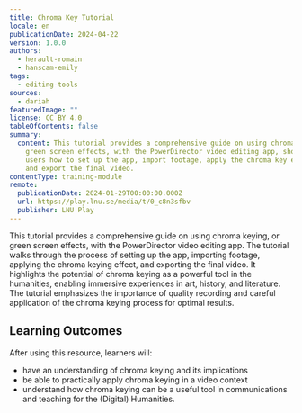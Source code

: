 ```yaml
---
title: Chroma Key Tutorial
locale: en
publicationDate: 2024-04-22
version: 1.0.0
authors:
  - herault-romain
  - hanscam-emily
tags:
  - editing-tools
sources:
  - dariah
featuredImage: ""
license: CC BY 4.0
tableOfContents: false
summary:
  content: This tutorial provides a comprehensive guide on using chroma keying, or
    green screen effects, with the PowerDirector video editing app, showing
    users how to set up the app, import footage, apply the chroma key effect,
    and export the final video.
contentType: training-module
remote:
  publicationDate: 2024-01-29T00:00:00.000Z
  url: https://play.lnu.se/media/t/0_c8n3sfbv
  publisher: LNU Play
---
```

This tutorial provides a comprehensive guide on using chroma keying, or green screen effects, with the PowerDirector video editing app. The tutorial walks through the process of setting up the app, importing footage, applying the chroma keying effect, and exporting the final video. It highlights the potential of chroma keying as a powerful tool in the humanities, enabling immersive experiences in art, history, and literature. The tutorial emphasizes the importance of quality recording and careful application of the chroma keying process for optimal results.

## Learning Outcomes

A﻿fter using this resource, learners will:

* have an understanding of chroma keying and its implications
* be able to practically apply chroma keying in a video context
* understand how chroma keying can be a useful tool in communications and teaching for the (Digital) Humanities.
